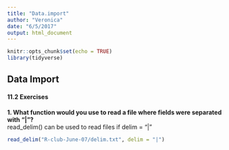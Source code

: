 ```yaml
---
title: "Data.import"
author: "Veronica"
date: "6/5/2017"
output: html_document
---
```


```r
knitr::opts_chunk$set(echo = TRUE)
library(tidyverse)
```

## Data Import

#### 11.2 Exercises  

**1. What function would you use to read a file where fields were separated with
“|”?**  
read_delim() can be used to read files if delim = "|"
```r
read_delim("R-club-June-07/delim.txt", delim = "|")
```



